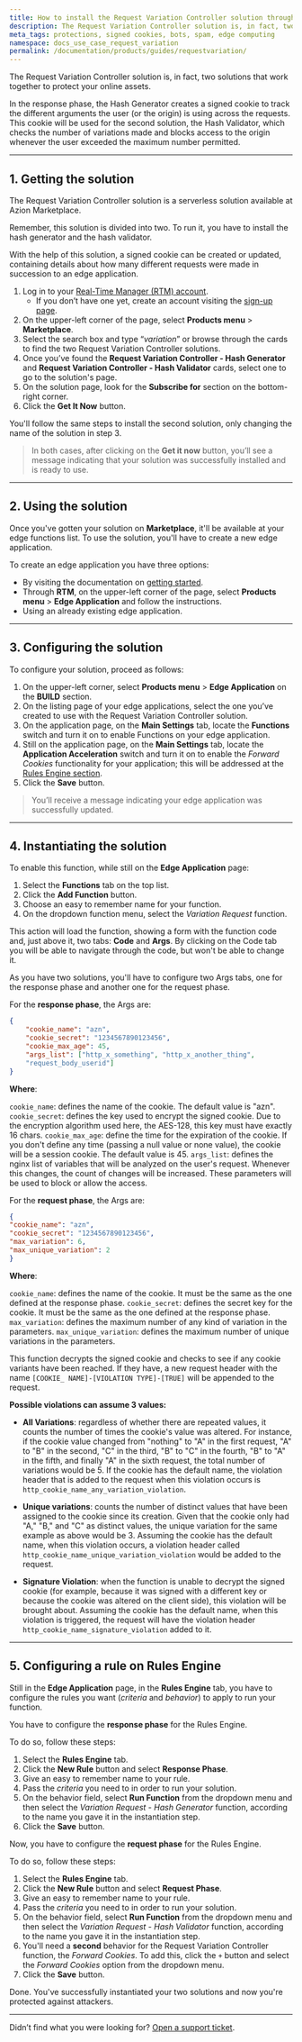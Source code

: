 ```yaml
---
title: How to install the Request Variation Controller solution through Azion Marketplace
description: The Request Variation Controller solution is, in fact, two solutions that work together to protect your online assets.
meta_tags: protections, signed cookies, bots, spam, edge computing
namespace: docs_use_case_request_variation
permalink: /documentation/products/guides/requestvariation/
---
```


The Request Variation Controller solution is, in fact, two solutions that work together to protect your online assets. 

In the response phase, the Hash Generator creates a signed cookie to track the different arguments the user (or the origin) is using across the requests. This cookie will be used for the second solution, the Hash Validator, which checks the number of variations made and blocks access to the origin whenever the user exceeded the maximum number permitted.

---

## 1. Getting the solution

The Request Variation Controller solution is a serverless solution available at Azion Marketplace.

Remember, this solution is divided into two. To run it, you have to install the hash generator and the hash validator.

With the help of this solution, a signed cookie can be created or updated, containing details about how many different requests were made in succession to an edge application.

1. Log in to your [Real-Time Manager (RTM) account](https://manager.azion.com/).
    - If you don’t have one yet, create an account visiting the [sign-up page](https://manager.azion.com/signup/).
2. On the upper-left corner of the page, select **Products menu** > **Marketplace**.
3. Select the search box and type “*variation*” or browse through the cards to find the two Request Variation Controller solutions.
4. Once you’ve found the **Request Variation Controller - Hash Generator** and **Request Variation Controller - Hash Validator** cards, select one to go to the solution's page.
5. On the solution page, look for the **Subscribe for** section on the bottom-right corner.
6. Click the **Get It Now** button.

You'll follow the same steps to install the second solution, only changing the name of the solution in step 3.

> In both cases, after clicking on the **Get it now** button, you’ll see a message indicating that your solution was successfully installed and is ready to use.

---

## 2. Using the solution

Once you've gotten your solution on **Marketplace**, it'll be available at your edge functions list. To use the solution, you'll have to create a new edge application.

To create an edge application you have three options:

- By visiting the documentation on [getting started](/en/documentation/products/getting-started/). 
- Through **RTM**, on the upper-left corner of the page, select **Products menu** > **Edge Application** and follow the instructions.
- Using an already existing edge application.

---

## 3. Configuring the solution

To configure your solution, proceed as follows:

1. On the upper-left corner, select **Products menu** > **Edge Application** on the **BUILD** section.
2. On the listing page of your edge applications, select the one you’ve created to use with the Request Variation Controller solution.
3. On the application page, on the **Main Settings** tab, locate the **Functions** switch and turn it on to enable Functions on your edge application.
4. Still on the application page, on the **Main Settings** tab, locate the **Application Acceleration** switch and turn it on to enable the *Forward Cookies* functionality for your application; this will be addressed at the [Rules Engine section](#rules-engine).
5. Click the **Save** button.

> You’ll receive a message indicating your edge application was successfully updated.

---

## 4. Instantiating the solution

To enable this function, while still on the **Edge Application** page:

1. Select the **Functions** tab on the top list.
2. Click the **Add Function** button.
3. Choose an easy to remember name for your function.
4. On the dropdown function menu, select the *Variation Request* function.

This action will load the function, showing a form with the function code and, just above it, two tabs: **Code** and **Args**. By clicking on the Code tab you will be able to navigate through the code, but won't be able to change it.

As you have two solutions, you'll have to configure two Args tabs, one for the response phase and another one for the request phase.

For the **response phase**, the Args are:

```json
{
    "cookie_name": "azn",
    "cookie_secret": "1234567890123456",
    "cookie_max_age": 45,
    "args_list": ["http_x_something", "http_x_another_thing",
    "request_body_userid"]
}
```
**Where**:

`cookie_name`: defines the name of the cookie. The default value is "azn".
`cookie_secret`: defines the key used to encrypt the signed cookie. Due to the encryption algorithm used here, the AES-128, this key must have exactly 16 chars.
`cookie_max_age`: define the time for the expiration of the cookie. If you don't define any time (passing a null value or none value), the cookie will be a session cookie. The default value is 45.
`args_list`: defines the nginx list of variables that will be analyzed on the user's request. Whenever this changes, the count of changes will be increased. These parameters will be used to block or allow the access.

For the **request phase**, the Args are:

```json
{
"cookie_name": "azn",
"cookie_secret": "1234567890123456",
"max_variation": 6,
"max_unique_variation": 2
}
```

**Where**:

`cookie_name`: defines the name of the cookie. It must be the same as the one defined at the response phase.
`cookie_secret`: defines the secret key for the cookie. It must be the same as the one defined at the response phase.
`max_variation`: defines the maximum number of any kind of variation in the parameters.
`max_unique_variation`: defines the maximum number of unique variations in the parameters.

This function decrypts the signed cookie and checks to see if any cookie variants have been reached. If they have, a new request header with the name `[COOKIE_ NAME]-[VIOLATION TYPE]-[TRUE]` will be appended to the request.

**Possible violations can assume 3 values:**

- **All Variations**: regardless of whether there are repeated values, it counts the number of times the cookie's value was altered. For instance, if the cookie value changed from "nothing" to "A" in the first request, "A" to "B" in the second, "C" in the third, "B" to "C" in the fourth, "B" to "A" in the fifth, and finally "A" in the sixth request, the total number of variations would be 5. If the cookie has the default name, the violation header that is added to the request when this violation occurs is `http_cookie_name_any_variation_violation`.

- **Unique variations**: counts the number of distinct values that have been assigned to the cookie since its creation. Given that the cookie only had "A," "B," and "C" as distinct values, the unique variation for the same example as above would be 3. Assuming the cookie has the default name, when this violation occurs, a violation header called `http_cookie_name_unique_variation_violation` would be added to the request.

- **Signature Violation**: when the function is unable to decrypt the signed cookie (for example, because it was signed with a different key or because the cookie was altered on the client side), this violation will be brought about. Assuming the cookie has the default name, when this violation is triggered, the request will have the violation header `http_cookie_name_signature_violation` added to it.

---

## 5. Configuring a rule on Rules Engine

Still in the **Edge Application** page, in the **Rules Engine** tab, you have to configure the rules you want (*criteria* and *behavior*) to apply to run your function.

You have to configure the **response phase** for the Rules Engine.

To do so, follow these steps:

1. Select the **Rules Engine** tab.
2. Click the **New Rule** button and select **Response Phase**.
3. Give an easy to remember name to your rule.
4. Pass the *criteria* you need to in order to run your solution.
5. On the behavior field, select **Run Function** from the dropdown menu and then select the *Variation Request - Hash Generator* function, according to the name you gave it in the instantiation step.
6. Click the **Save** button.

Now, you have to configure the **request phase** for the Rules Engine.

To do so, follow these steps:

1. Select the **Rules Engine** tab.
2. Click the **New Rule** button and select **Request Phase**.
3. Give an easy to remember name to your rule.
4. Pass the *criteria* you need to in order to run your solution.
5. On the behavior field, select **Run Function** from the dropdown menu and then select the *Variation Request - Hash Validator* function, according to the name you gave it in the instantiation step.
6. You'll need a **second** behavior for the Request Variation Controller function, the *Forward Cookies*. To add this, click the `+` button and select the *Forward Cookies* option from the dropdown menu.
7. Click the **Save** button.

Done. You've successfully instantiated your two solutions and now you're protected against attackers.

---

Didn’t find what you were looking for? [Open a support ticket](https://tickets.azion.com/).
